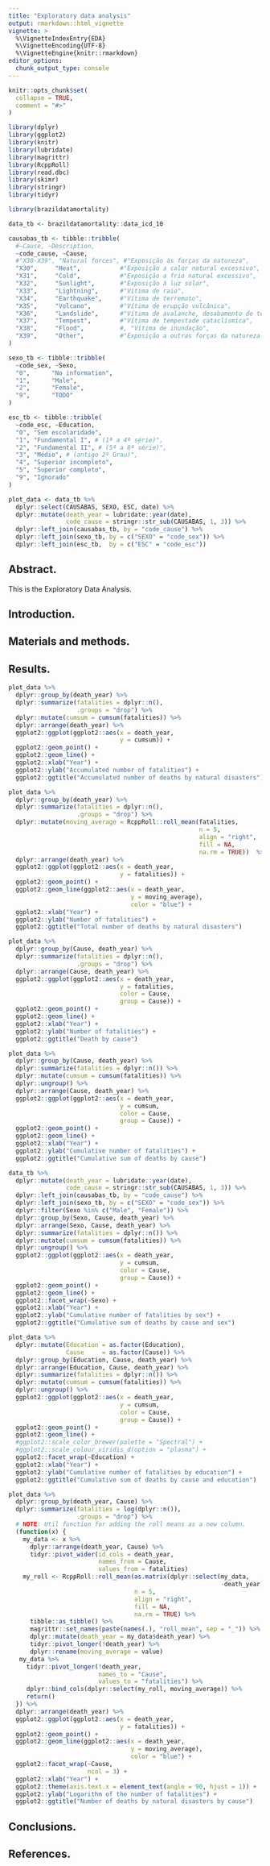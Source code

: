 ```yaml
---
title: "Exploratory data analysis"
output: rmarkdown::html_vignette
vignette: >
  %\VignetteIndexEntry{EDA}
  %\VignetteEncoding{UTF-8}
  %\VignetteEngine{knitr::rmarkdown}
editor_options: 
  chunk_output_type: console
---
```


```r
knitr::opts_chunk$set(
  collapse = TRUE,
  comment = "#>"
)
```

```r

library(dplyr)
library(ggplot2)
library(knitr)
library(lubridate)
library(magrittr)
library(RcppRoll)
library(read.dbc)
library(skimr)
library(stringr)
library(tidyr)

library(brazildatamortality)

data_tb <- brazildatamortality::data_icd_10

causabas_tb <- tibble::tribble(
  #~Cause, ~Description,
  ~code_cause, ~Cause,
  #"X30-X39", "Natural forces", #"Exposição às forças da natureza",
  "X30",     "Heat",           #"Exposição a calor natural excessivo",
  "X31",     "Cold",           #"Exposição a frio natural excessivo",
  "X32",     "Sunlight",       #"Exposição à luz solar",
  "X33",     "Lightning",      #"Vítima de raio",
  "X34",     "Earthquake",     #"Vítima de terremoto",
  "X35",     "Volcano",        #"Vítima de erupção vulcânica",
  "X36",     "Landslide",      #"Vítima de avalanche, desabamento de terra e outros movimentos da superfície terrestre",
  "X37",     "Tempest",        #"Vítima de tempestade cataclísmica",
  "X38",     "Flood",          #, "Vítima de inundação",
  "X39",     "Other",          #"Exposição a outras forças da natureza e às não especificadas"
)

sexo_tb <- tibble::tribble(
  ~code_sex, ~Sexo, 
  "0",      "No information",
  "1",      "Male",
  "2",      "Female",
  "9",      "TODO"
)

esc_tb <- tibble::tribble(
  ~code_esc, ~Education,
  "0", "Sem escolaridade",
  "1", "Fundamental I", # (1ª a 4ª série)",
  "2", "Fundamental II", # (5ª a 8ª série)",
  "3", "Médio", # (antigo 2º Grau)",
  "4", "Superior incompleto",
  "5", "Superior completo",
  "9", "Ignorado"
)

plot_data <- data_tb %>%
  dplyr::select(CAUSABAS, SEXO, ESC, date) %>%
  dplyr::mutate(death_year = lubridate::year(date),
                code_cause = stringr::str_sub(CAUSABAS, 1, 3)) %>%
  dplyr::left_join(causabas_tb, by = "code_cause") %>%
  dplyr::left_join(sexo_tb, by = c("SEXO" = "code_sex")) %>%
  dplyr::left_join(esc_tb,  by = c("ESC" = "code_esc"))

```

## Abstract.

This is the Exploratory Data Analysis.


## Introduction.

## Materials and methods.

## Results.

```r

plot_data %>%
  dplyr::group_by(death_year) %>%
  dplyr::summarize(fatalities = dplyr::n(), 
                   .groups = "drop") %>%
  dplyr::mutate(cumsum = cumsum(fatalities)) %>%
  dplyr::arrange(death_year) %>%
  ggplot2::ggplot(ggplot2::aes(x = death_year,
                               y = cumsum)) +
  ggplot2::geom_point() +
  ggplot2::geom_line() +
  ggplot2::xlab("Year") +
  ggplot2::ylab("Accumulated number of fatalities") +
  ggplot2::ggtitle("Accumulated number of deaths by natural disasters")

```


```r

plot_data %>%
  dplyr::group_by(death_year) %>%
  dplyr::summarize(fatalities = dplyr::n(), 
                   .groups = "drop") %>%
  dplyr::mutate(moving_average = RcppRoll::roll_mean(fatalities, 
                                                     n = 5, 
                                                     align = "right", 
                                                     fill = NA,
                                                     na.rm = TRUE))  %>%
  dplyr::arrange(death_year) %>%
  ggplot2::ggplot(ggplot2::aes(x = death_year,
                               y = fatalities)) +
  ggplot2::geom_point() +
  ggplot2::geom_line(ggplot2::aes(x = death_year,
                                  y = moving_average),
                                  color = "blue") +
  ggplot2::xlab("Year") +
  ggplot2::ylab("Number of fatalities") +
  ggplot2::ggtitle("Total number of deaths by natural disasters")

```


```r

plot_data %>%
  dplyr::group_by(Cause, death_year) %>%
  dplyr::summarize(fatalities = dplyr::n(), 
                   .groups = "drop") %>%
  dplyr::arrange(Cause, death_year) %>%
  ggplot2::ggplot(ggplot2::aes(x = death_year,
                               y = fatalities,
                               color = Cause,
                               group = Cause)) +
  ggplot2::geom_point() +
  ggplot2::geom_line() +
  ggplot2::xlab("Year") +
  ggplot2::ylab("Number of fatalities") +
  ggplot2::ggtitle("Death by cause")

```

```r

plot_data %>%
  dplyr::group_by(Cause, death_year) %>%
  dplyr::summarize(fatalities = dplyr::n()) %>%
  dplyr::mutate(cumsum = cumsum(fatalities)) %>%
  dplyr::ungroup() %>%
  dplyr::arrange(Cause, death_year) %>%
  ggplot2::ggplot(ggplot2::aes(x = death_year,
                               y = cumsum,
                               color = Cause,
                               group = Cause)) +
  ggplot2::geom_point() +
  ggplot2::geom_line() +
  ggplot2::xlab("Year") +
  ggplot2::ylab("Cumulative number of fatalities") +
  ggplot2::ggtitle("Cumulative sum of deaths by cause")

```


```r

data_tb %>%
  dplyr::mutate(death_year = lubridate::year(date),
                code_cause = stringr::str_sub(CAUSABAS, 1, 3)) %>%
  dplyr::left_join(causabas_tb, by = "code_cause") %>%
  dplyr::left_join(sexo_tb, by = c("SEXO" = "code_sex")) %>%
  dplyr::filter(Sexo %in% c("Male", "Female")) %>%
  dplyr::group_by(Sexo, Cause, death_year) %>%
  dplyr::arrange(Sexo, Cause, death_year) %>%
  dplyr::summarize(fatalities = dplyr::n()) %>%
  dplyr::mutate(cumsum = cumsum(fatalities)) %>%
  dplyr::ungroup() %>%
  ggplot2::ggplot(ggplot2::aes(x = death_year,
                               y = cumsum,
                               color = Cause,
                               group = Cause)) +
  ggplot2::geom_point() +
  ggplot2::geom_line() +
  ggplot2::facet_wrap(~Sexo) +
  ggplot2::xlab("Year") +
  ggplot2::ylab("Cumulative number of fatalities by sex") +
  ggplot2::ggtitle("Cumulative sum of deaths by cause and sex")

```


```r

plot_data %>%
  dplyr::mutate(Education = as.factor(Education),
                Cause     = as.factor(Cause)) %>%
  dplyr::group_by(Education, Cause, death_year) %>%
  dplyr::arrange(Education, Cause, death_year) %>%
  dplyr::summarize(fatalities = dplyr::n()) %>%
  dplyr::mutate(cumsum = cumsum(fatalities)) %>%
  dplyr::ungroup() %>%
  ggplot2::ggplot(ggplot2::aes(x = death_year,
                               y = cumsum,
                               color = Cause,
                               group = Cause)) +
  ggplot2::geom_point() +
  ggplot2::geom_line() +
  #ggplot2::scale_color_brewer(palette = "Spectral") + 
  #ggplot2::scale_colour_viridis_d(option = "plasma") +
  ggplot2::facet_wrap(~Education) +
  ggplot2::xlab("Year") +
  ggplot2::ylab("Cumulative number of fatalities by education") +
  ggplot2::ggtitle("Cumulative sum of deaths by cause and education")

```








```r

plot_data %>%
  dplyr::group_by(death_year, Cause) %>%
  dplyr::summarize(fatalities = log(dplyr::n()),
                   .groups = "drop") %>%
  # NOTE: Util function for adding the roll means as a new column.
  (function(x) {
    my_data <- x %>%
      dplyr::arrange(death_year, Cause) %>%
      tidyr::pivot_wider(id_cols = death_year,
                         names_from = Cause,
                         values_from = fatalities)
    my_roll <- RcppRoll::roll_mean(as.matrix(dplyr::select(my_data, 
                                                           -death_year)),
                                   n = 5,
                                   align = "right",
                                   fill = NA,
                                   na.rm = TRUE) %>%
      tibble::as_tibble() %>%
      magrittr::set_names(paste(names(.), "roll_mean", sep = "_")) %>%
      dplyr::mutate(death_year = my_data$death_year) %>%
      tidyr::pivot_longer(!death_year) %>%
      dplyr::rename(moving_average = value)
   my_data %>%
     tidyr::pivot_longer(!death_year,
                         names_to = "Cause",
                         values_to = "fatalities") %>%
     dplyr::bind_cols(dplyr::select(my_roll, moving_average)) %>%
     return()
  }) %>%
  dplyr::arrange(death_year) %>%
  ggplot2::ggplot(ggplot2::aes(x = death_year,
                               y = fatalities)) +
  ggplot2::geom_point() +
  ggplot2::geom_line(ggplot2::aes(x = death_year,
                                  y = moving_average),
                                  color = "blue") +
  ggplot2::facet_wrap(~Cause,
                      ncol = 3) +
  ggplot2::xlab("Year") +
  ggplot2::theme(axis.text.x = element_text(angle = 90, hjust = 1)) +
  ggplot2::ylab("Logarithm of the number of fatalities") +
  ggplot2::ggtitle("Number of deaths by natural disasters by cause")

```



## Conclusions.

## References.
